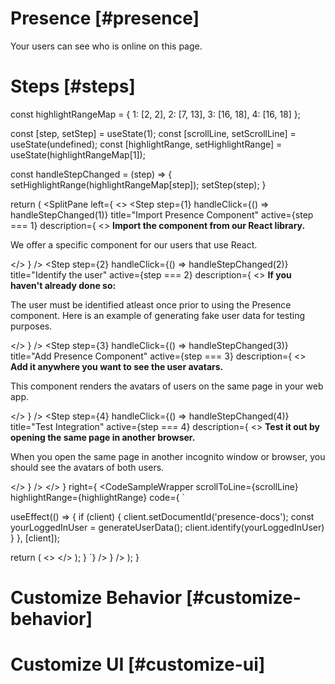 
# Presence [#presence]

<Subheading>Your users can see who is online on this page.</Subheading>
<PresenceDemo />

# Steps [#steps]


  const highlightRangeMap = {
    1: [2, 2],
    2: [7, 13],
    3: [16, 18],
    4: [16, 18]
  };
  
  const [step, setStep] = useState(1);
  const [scrollLine, setScrollLine] = useState(undefined);
  const [highlightRange, setHighlightRange] = useState(highlightRangeMap[1]);

  const handleStepChanged = (step) => {
    setHighlightRange(highlightRangeMap[step]);
    setStep(step);
  }

  return (
    <SplitPane
      left={
        <>
          <Step 
            step={1}
            handleClick={() => handleStepChanged(1)}
            title="Import Presence Component"
            active={step === 1}
            description={
              <>
                <strong>Import the component from our React library.</strong>
                <p>We offer a specific component for our users that use React.</p>
              </>
            }
          />
          <Step
            step={2}
            handleClick={() => handleStepChanged(2)}
            title="Identify the user"
            active={step === 2}
            description={
              <>
                <strong>If you haven't already done so:</strong>
                <p>The user must be identified atleast once prior to using the Presence component. Here is an example of generating fake user data for testing purposes.</p>
              </>
            }
          />
          <Step 
            step={3}
            handleClick={() => handleStepChanged(3)}
            title="Add Presence Component"
            active={step === 3}
            description={
              <>
                <strong>Add it anywhere you want to see the user avatars.</strong>
                <p>This component renders the avatars of users on the same page in your web app.</p>
              </>
            }
          />
          <Step 
            step={4}
            handleClick={() => handleStepChanged(4)}
            title="Test Integration"
            active={step === 4}
            description={
              <>
                <strong>Test it out by opening the same page in another browser.</strong>
                <p>When you open the same page in another incognito window or browser, you should see the avatars of both users.</p>
              </>
            }
          />
        </>
      }
      right={
        <CodeSampleWrapper
          scrollToLine={scrollLine}
          highlightRange={highlightRange}
          code={
`



  useEffect(() => {
    if (client) {
      client.setDocumentId('presence-docs');
      const yourLoggedInUser = generateUserData();
      client.identify(yourLoggedInUser)
    }
  }, [client]);

  return (
    <>
      <SnippylyPresence />
    </>
  );
}
    `}
        />
      }
    />
  );
}

<PresenceSample />

# Customize Behavior [#customize-behavior]
# Customize UI [#customize-ui]